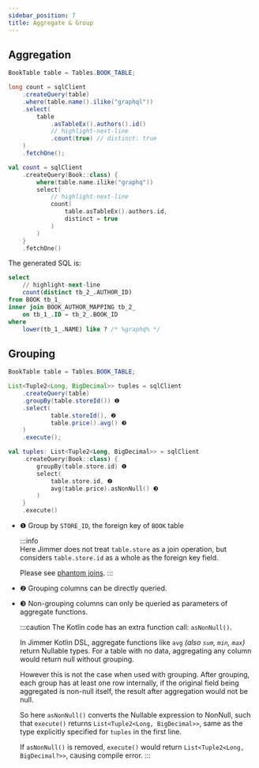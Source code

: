 ```yaml
---
sidebar_position: 7  
title: Aggregate & Group
---
```



## Aggregation

<Tabs groupId="language">
<TabItem value="java" label="Java">

```java
BookTable table = Tables.BOOK_TABLE;

long count = sqlClient
    .createQuery(table)
    .where(table.name().ilike("graphql"))
    .select(
        table
            .asTableEx().authors().id()
            // highlight-next-line
            .count(true) // distinct: true
    )
    .fetchOne();
```

</TabItem>
<TabItem value="kotlin" label="Kotlin">

```kotlin  
val count = sqlClient
    .createQuery(Book::class) {
        where(table.name.ilike("graphq"))
        select(
            // highlight-next-line
            count(
                table.asTableEx().authors.id,
                distinct = true
            )
        )
    }
    .fetchOne()
```

</TabItem>
</Tabs>

The generated SQL is:

```sql
select
    // highlight-next-line 
    count(distinct tb_2_.AUTHOR_ID)
from BOOK tb_1_
inner join BOOK_AUTHOR_MAPPING tb_2_
    on tb_1_.ID = tb_2_.BOOK_ID
where
    lower(tb_1_.NAME) like ? /* %graphq% */
```

## Grouping  

<Tabs groupId="language">
<TabItem value="java" label="Java">

```java  
BookTable table = Tables.BOOK_TABLE;

List<Tuple2<Long, BigDecimal>> tuples = sqlClient
    .createQuery(table)
    .groupBy(table.storeId()) ❶
    .select(
            table.storeId(), ❷
            table.price().avg() ❸
    )
    .execute();
```

</TabItem>
<TabItem value="kotlin" label="Kotlin">

```kotlin
val tuples: List<Tuple2<Long, BigDecimal>> = sqlClient
    .createQuery(Book::class) {
        groupBy(table.store.id) ❶
        select(
            table.store.id, ❷
            avg(table.price).asNonNull() ❸
        )
    }
    .execute()
```

</TabItem>
</Tabs>

-   ❶ Group by `STORE_ID`, the foreign key of `BOOK` table

    :::info  
    Here Jimmer does not treat `table.store` as a join operation, but considers `table.store.id` as a whole as the foreign key field. 

    Please see [phantom joins](./dynamic-join/optimization#phantom-joins).
    :::

-   ❷ Grouping columns can be directly queried.

-   ❸ Non-grouping columns can only be queried as parameters of aggregate functions.

    :::caution
    The Kotlin code has an extra function call: `asNonNull()`.

    In Jimmer Kotlin DSL, aggregate functions like `avg` *(also `sum`, `min`, `max`)* return Nullable types. For a table with no data, aggregating any column would return null without grouping.

    However this is not the case when used with grouping. After grouping, each group has at least one row internally, if the original field being aggregated is non-null itself, the result after aggregation would not be null.

    So here `asNonNull()` converts the Nullable expression to NonNull, such that `execute()` returns `List<Tuple2<Long, BigDecimal>>`, same as the type explicitly specified for `tuples` in the first line. 
        
    If `asNonNull()` is removed, `execute()` would return `List<Tuple2<Long, BigDecimal?>>`, causing compile error.
    :::
